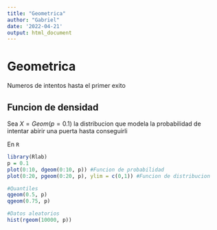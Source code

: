 ```yaml
---
title: "Geometrica"
author: "Gabriel"
date: '2022-04-21'
output: html_document
---
```


# Geometrica

Numeros de intentos hasta el primer exito

## Funcion de densidad

Sea $X = Geom(p=0.1)$ la distribucion que modela la probabilidad de intentar abirir una puerta hasta conseguirli

En `R`
```r
library(Rlab)
p = 0.1
plot(0:10, dgeom(0:10, p)) #Funcion de probabilidad
plot(0:20, pgeom(0:20, p), ylim = c(0,1)) #Funcion de distribucion

#Quantiles
qgeom(0.5, p)
qgeom(0.75, p)

#Datos aleatorios
hist(rgeom(10000, p))
```

